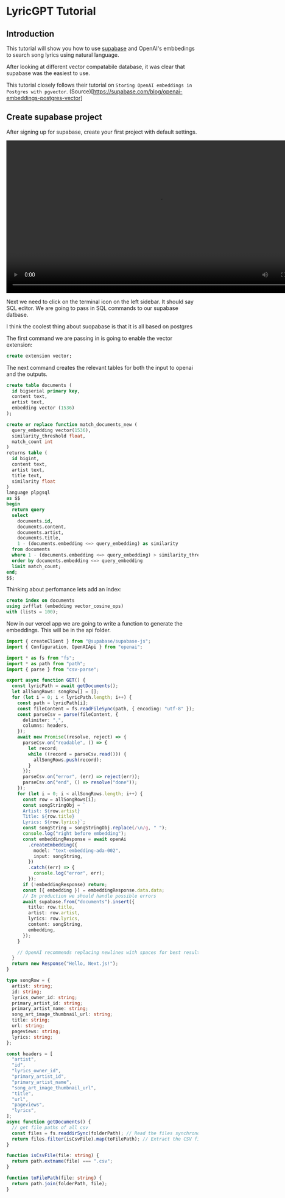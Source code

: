 # LyricGPT Tutorial

## Introduction

This tutorial will show you how to use [supabase](https://supabase.com/) and OpenAI's embbedings to search song lyrics using natural language.

After looking at different vector compatabile database, it was clear that supabase was the easiest to use.

This tutorial closely follows their tutorial on `Storing OpenAI embeddings in Postgres with pgvector`. (Source)[https://supabase.com/blog/openai-embeddings-postgres-vector]

## Create supabase project

After signing up for supabase, create your first project with default settings.

<div>
  <video width="800" height="auto" controls>
    <source
      src="https://videos.lyricgpt.io/createProjectSupa.mov"
      type="video/mp4"
    />
  </video>
</div>

Next we need to click on the terminal icon on the left sidebar. It should say SQL editor. We are going to pass in SQL commands to our supabase datbase.

I think the coolest thing about suopabase is that it is all based on postgres

The first command we are passing in is going to enable the vector extension:

```sql
create extension vector;
```

The next command creates the relevant tables for both the input to openai and the outputs.

```sql
create table documents (
  id bigserial primary key,
  content text,
  artist text,
  embedding vector (1536)
);
```

```sql
create or replace function match_documents_new (
  query_embedding vector(1536),
  similarity_threshold float,
  match_count int
)
returns table (
  id bigint,
  content text,
  artist text,
  title text,
  similarity float
)
language plpgsql
as $$
begin
  return query
  select
    documents.id,
    documents.content,
    documents.artist,
    documents.title,
    1 - (documents.embedding <=> query_embedding) as similarity
  from documents
  where 1 - (documents.embedding <=> query_embedding) > similarity_threshold
  order by documents.embedding <=> query_embedding
  limit match_count;
end;
$$;
```

Thinking about perfomance lets add an index:

```sql
create index on documents
using ivfflat (embedding vector_cosine_ops)
with (lists = 100);
```

Now in our vercel app we are going to write a function to generate the embeddings. This will be in the api folder.

```ts filename="app/api/generateEmbeddings/routes.ts"
import { createClient } from "@supabase/supabase-js";
import { Configuration, OpenAIApi } from "openai";

import * as fs from "fs";
import * as path from "path";
import { parse } from "csv-parse";

export async function GET() {
  const lyricPath = await getDocuments();
  let allSongRows: songRow[] = [];
  for (let i = 0; i < lyricPath.length; i++) {
    const path = lyricPath[i];
    const fileContent = fs.readFileSync(path, { encoding: "utf-8" });
    const parseCsv = parse(fileContent, {
      delimiter: ",",
      columns: headers,
    });
    await new Promise((resolve, reject) => {
      parseCsv.on("readable", () => {
        let record;
        while ((record = parseCsv.read())) {
          allSongRows.push(record);
        }
      });
      parseCsv.on("error", (err) => reject(err));
      parseCsv.on("end", () => resolve("done"));
    });
    for (let i = 0; i < allSongRows.length; i++) {
      const row = allSongRows[i];
      const songStringObj = `
      Artist: ${row.artist}
      Title: ${row.title}
      Lyrics: ${row.lyrics}`;
      const songString = songStringObj.replace(/\n/g, " ");
      console.log("right before embedding");
      const embeddingResponse = await openAi
        .createEmbedding({
          model: "text-embedding-ada-002",
          input: songString,
        })
        .catch((err) => {
          console.log("error", err);
        });
      if (!embeddingResponse) return;
      const [{ embedding }] = embeddingResponse.data.data;
      // In production we should handle possible errors
      await supabase.from("documents").insert({
        title: row.title,
        artist: row.artist,
        lyrics: row.lyrics,
        content: songString,
        embedding,
      });
    }

    // OpenAI recommends replacing newlines with spaces for best results
  }
  return new Response("Hello, Next.js!");
}

type songRow = {
  artist: string;
  id: string;
  lyrics_owner_id: string;
  primary_artist_id: string;
  primary_artist_name: string;
  song_art_image_thumbnail_url: string;
  title: string;
  url: string;
  pageviews: string;
  lyrics: string;
};

const headers = [
  "artist",
  "id",
  "lyrics_owner_id",
  "primary_artist_id",
  "primary_artist_name",
  "song_art_image_thumbnail_url",
  "title",
  "url",
  "pageviews",
  "lyrics",
];
async function getDocuments() {
  // get file paths of all csv
  const files = fs.readdirSync(folderPath); // Read the files synchronously
  return files.filter(isCsvFile).map(toFilePath); // Extract the CSV file paths
}

function isCsvFile(file: string) {
  return path.extname(file) === ".csv";
}

function toFilePath(file: string) {
  return path.join(folderPath, file);
}
```

